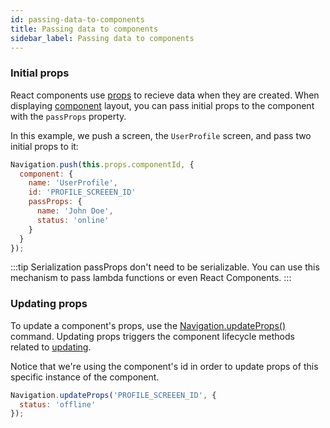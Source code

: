 ```yaml
---
id: passing-data-to-components
title: Passing data to components
sidebar_label: Passing data to components
---
```


### Initial props

React components use [props](https://facebook.github.io/react-native/docs/props) to recieve data when they are
created. When displaying [component]() layout, you can pass initial props to the component with the `passProps`
property.

In this example, we push a screen, the `UserProfile` screen, and pass two initial props to it:

```js
Navigation.push(this.props.componentId, {
  component: {
    name: 'UserProfile',
    id: 'PROFILE_SCREEEN_ID'
    passProps: {
      name: 'John Doe',
      status: 'online'
    }
  }
});
```

:::tip Serialization
passProps don't need to be serializable. You can use this mechanism to pass lambda functions or even React Components.
:::

### Updating props

To update a component's props, use the [Navigation.updateProps()]() command. Updating props triggers
the component lifecycle methods related to [updating](https://reactjs.org/docs/react-component.html#updating).

Notice that we're using the component's id in order to update props of this specific instance of the component.

```js
Navigation.updateProps('PROFILE_SCREEEN_ID', {
  status: 'offline'
});
```
